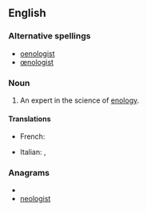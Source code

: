 ==English==

===Alternative spellings===
* [[oenologist]]
* [[œnologist]]

===Noun===
{{en-noun}}

# An expert in the science of [[enology]].

====Translations====
{{trans-top}}
* French: {{t|fr|œnologue|m|f}}
{{trans-mid}}
* Italian: {{t+|it|enologo|m}}, {{t|it|enologa|f}}
{{trans-bottom}}

===Anagrams===
* {{alphagram|egilnoost}}
* [[neologist#English|neologist]]